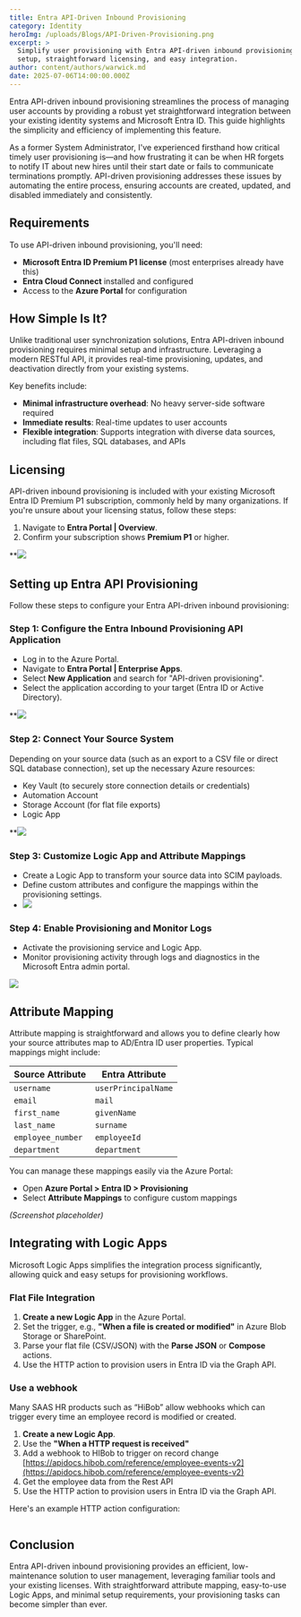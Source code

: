 ```yaml
---
title: Entra API-Driven Inbound Provisioning
category: Identity
heroImg: /uploads/Blogs/API-Driven-Provisioning.png
excerpt: >
  Simplify user provisioning with Entra API-driven inbound provisioning—quick
  setup, straightforward licensing, and easy integration.
author: content/authors/warwick.md
date: 2025-07-06T14:00:00.000Z
---
```


Entra API-driven inbound provisioning streamlines the process of managing user accounts by providing a robust yet straightforward integration between your existing identity systems and Microsoft Entra ID. This guide highlights the simplicity and efficiency of implementing this feature.

As a former System Administrator, I've experienced firsthand how critical timely user provisioning is—and how frustrating it can be when HR forgets to notify IT about new hires until their start date or fails to communicate terminations promptly. API-driven provisioning addresses these issues by automating the entire process, ensuring accounts are created, updated, and disabled immediately and consistently.

## Requirements

To use API-driven inbound provisioning, you'll need:

* **Microsoft Entra ID Premium P1 license** (most enterprises already have this)
* **Entra Cloud Connect** installed and configured
* Access to the **Azure Portal** for configuration

## How Simple Is It?

Unlike traditional user synchronization solutions, Entra API-driven inbound provisioning requires minimal setup and infrastructure. Leveraging a modern RESTful API, it provides real-time provisioning, updates, and deactivation directly from your existing systems.

Key benefits include:

* **Minimal infrastructure overhead**: No heavy server-side software required
* **Immediate results**: Real-time updates to user accounts
* **Flexible integration**: Supports integration with diverse data sources, including flat files, SQL databases, and APIs

## Licensing

API-driven inbound provisioning is included with your existing Microsoft Entra ID Premium P1 subscription, commonly held by many organizations. If you're unsure about your licensing status, follow these steps:

1. Navigate to **Entra Portal | Overview**.
2. Confirm your subscription shows **Premium P1** or higher.

\*\*![](/uploads/Blogs/IDGovernance.png)

## Setting up Entra API Provisioning

Follow these steps to configure your Entra API-driven inbound provisioning:

### Step 1: Configure the Entra Inbound Provisioning API Application

* Log in to the Azure Portal.
* Navigate to **Entra Portal | Enterprise Apps**.
* Select **New Application** and search for "API-driven provisioning".
* Select the application according to your target (Entra ID or Active Directory).

\*\*![](/uploads/Blogs/API-Driven-Inbound-Provisioning.png)

### Step 2: Connect Your Source System

Depending on your source data (such as an export to a CSV file or direct SQL database connection), set up the necessary Azure resources:

* Key Vault (to securely store connection details or credentials)
* Automation Account
* Storage Account (for flat file exports)
* Logic App

\*\*![](/uploads/Blogs/LogicApp.png)

### Step 3: Customize Logic App and Attribute Mappings

* Create a Logic App to transform your source data into SCIM payloads.
* Define custom attributes and configure the mappings within the provisioning settings.
* ![](/uploads/Blogs/AttributeMapping.png)

### Step 4: Enable Provisioning and Monitor Logs

* Activate the provisioning service and Logic App.
* Monitor provisioning activity through logs and diagnostics in the Microsoft Entra admin portal.

![](/uploads/Blogs/ProvisioningLogs.png)

## Attribute Mapping

Attribute mapping is straightforward and allows you to define clearly how your source attributes map to AD/Entra ID user properties. Typical mappings might include:

| Source Attribute  | Entra Attribute     |
| ----------------- | ------------------- |
| `username`        | `userPrincipalName` |
| `email`           | `mail`              |
| `first_name`      | `givenName`         |
| `last_name`       | `surname`           |
| `employee_number` | `employeeId`        |
| `department`      | `department`        |

You can manage these mappings easily via the Azure Portal:

* Open **Azure Portal > Entra ID > Provisioning**
* Select **Attribute Mappings** to configure custom mappings

*(Screenshot placeholder)*

## Integrating with Logic Apps

Microsoft Logic Apps simplifies the integration process significantly, allowing quick and easy setups for provisioning workflows.

### Flat File Integration

1. **Create a new Logic App** in the Azure Portal.
2. Set the trigger, e.g., **"When a file is created or modified"** in Azure Blob Storage or SharePoint.
3. Parse your flat file (CSV/JSON) with the **Parse JSON** or **Compose** actions.
4. Use the HTTP action to provision users in Entra ID via the Graph API.

### Use a webhook

Many SAAS HR products such as “HiBob” allow webhooks which can trigger every time an employee record is modified or created.

1. **Create a new Logic App**.
2. Use the **"When a HTTP request is received"** 
3. Add a webhook to HIBob to trigger on record change [https://apidocs.hibob.com/reference/employee-events-v2](https://apidocs.hibob.com/reference/employee-events-v2)
4. Get the employee data from the Rest API
5. Use the HTTP action to provision users in Entra ID via the Graph API.

Here's an example HTTP action configuration:

```json
```

## Conclusion

Entra API-driven inbound provisioning provides an efficient, low-maintenance solution to user management, leveraging familiar tools and your existing licenses. With straightforward attribute mapping, easy-to-use Logic Apps, and minimal setup requirements, your provisioning tasks can become simpler than ever.
